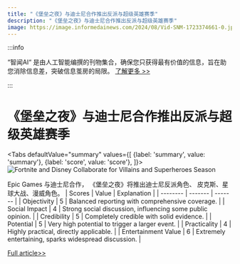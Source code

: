 ```yaml
---
title: "《堡垒之夜》与迪士尼合作推出反派与超级英雄赛季"
description: "《堡垒之夜》与迪士尼合作推出反派与超级英雄赛季"
image: https://image.informedainews.com/2024/08/Vid-SNM-1723374661-0.jpg
---
```



:::info

“智闻AI“ 是由人工智能编撰的刊物集合，确保您只获得最有价值的信息，旨在助您消除信息差，突破信息茧房的局限。  [了解更多 >>](/)

:::

# 《堡垒之夜》与迪士尼合作推出反派与超级英雄赛季


<Tabs
	defaultValue="summary"
	values={[
	{label: 'summary', value: 'summary'},
	{label: 'score', value: 'score'},
]}>
<TabItem value="summary">
<img
  src="https://image.informedainews.com/2024/08/Vid-SNM-1723374661-0.jpg"
  alt="Fortnite and Disney Collaborate for Villains and Superheroes Season"
/>



Epic Games 与迪士尼合作，
《堡垒之夜》将推出迪士尼反派角色、
皮克斯、星球大战、漫威角色。
</TabItem>
<TabItem value="score">
	| Scores     | Value   | Explanation |
	| -------- | ------- | ------- |
	| Objectivity  | 5    | Balanced reporting with comprehensive coverage.    |
	| Social Impact | 4     | Strong social discussion, influencing some public opinion.    |
	| Credibility    | 5    | Completely credible with solid evidence.    |
	| Potential    | 5    | Very high potential to trigger a larger event.    |
	| Practicality    | 4    | Highly practical, directly applicable.    |
	| Entertainment Value    | 6    | Extremely entertaining, sparks widespread discussion.    |
</TabItem>
</Tabs>

[Full article>>](https://www.ign.com/articles/fortnite-to-get-disney-villains-incredibles-characters-and-a-season-with-doctor-doom-d23-2024)
